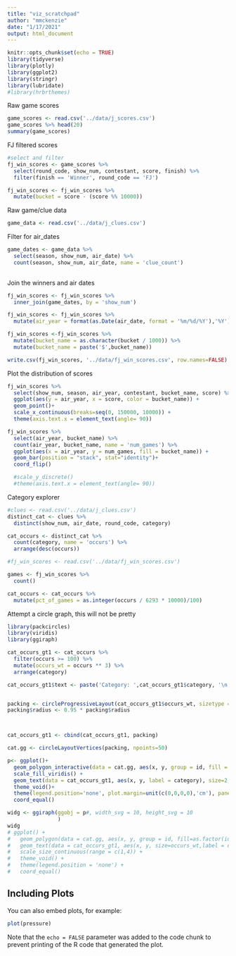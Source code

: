```yaml
---
title: "viz_scratchpad"
author: "mmckenzie"
date: "1/17/2021"
output: html_document
---
```


```r
knitr::opts_chunk$set(echo = TRUE)
library(tidyverse)
library(plotly)
library(ggplot2)
library(stringr)
library(lubridate)
#library(hrbrthemes)
```

Raw game scores
```r
game_scores <- read.csv('../data/j_scores.csv')
game_scores %>% head(20)
summary(game_scores)
```

FJ filtered scores
```r
#select and filter
fj_win_scores <- game_scores %>% 
  select(round_code, show_num, contestant, score, finish) %>% 
  filter(finish == 'Winner', round_code == 'FJ')

fj_win_scores <- fj_win_scores %>% 
  mutate(bucket = score - (score %% 10000))
```

Raw game/clue data
```r
game_data <- read.csv('../data/j_clues.csv')
```

Filter for air_dates
```r
game_dates <- game_data %>% 
  select(season, show_num, air_date) %>% 
  count(season, show_num, air_date, name = 'clue_count')
  
```

Join the winners and air dates
```r
fj_win_scores <- fj_win_scores %>% 
  inner_join(game_dates, by = 'show_num')

fj_win_scores <- fj_win_scores %>% 
  mutate(air_year = format(as.Date(air_date, format = '%m/%d/%Y'),'%Y'))

fj_win_scores <-fj_win_scores %>% 
  mutate(bucket_name = as.character(bucket / 1000)) %>% 
  mutate(bucket_name = paste('$',bucket_name))

write.csv(fj_win_scores, '../data/fj_win_scores.csv', row.names=FALSE)

```


Plot the distribution of scores
```r
fj_win_scores %>% 
  select(show_num, season, air_year, contestant, bucket_name, score) %>% 
  ggplot(aes(y = air_year, x = score, color = bucket_name)) +
  geom_point()+
  scale_x_continuous(breaks=seq(0, 150000, 10000)) +
  theme(axis.text.x = element_text(angle= 90))

```


```r
fj_win_scores %>% 
  select(air_year, bucket_name) %>% 
  count(air_year, bucket_name, name = 'num_games') %>% 
  ggplot(aes(x = air_year, y = num_games, fill = bucket_name)) +
  geom_bar(position = "stack", stat="identity")+
  coord_flip()

  #scale_y_discrete()
  #theme(axis.text.x = element_text(angle= 90))
```

Category explorer
```r
#clues <- read.csv('../data/j_clues.csv')
distinct_cat <- clues %>% 
  distinct(show_num, air_date, round_code, category)

cat_occurs <- distinct_cat %>% 
  count(category, name = 'occurs') %>% 
  arrange(desc(occurs))

#fj_win_scores <- read.csv('../data/fj_win_scores.csv')

games <- fj_win_scores %>% 
  count()

cat_occurs <- cat_occurs %>% 
  mutate(pct_of_games = as.integer(occurs / 6293 * 10000)/100)
```


Attempt a circle graph, this will not be pretty
```r
library(packcircles)
library(viridis)
library(ggiraph)
```
```r
cat_occurs_gt1 <- cat_occurs %>% 
  filter(occurs >= 100) %>% 
  mutate(occurs_wt = occurs ** 3) %>% 
  arrange(category)

cat_occurs_gt1$text <- paste('Category: ',cat_occurs_gt1$category, '\n', 'Games Appearing: ',cat_occurs_gt1$occurs, '\n', 'Pct of Games: ', cat_occurs_gt1$pct_of_games)


packing <- circleProgressiveLayout(cat_occurs_gt1$occurs_wt, sizetype = 'area')
packing$radius <- 0.95 * packing$radius



cat_occurs_gt1 <- cbind(cat_occurs_gt1, packing)

cat.gg <- circleLayoutVertices(packing, npoints=50)

p<- ggplot()+
  geom_polygon_interactive(data = cat.gg, aes(x, y, group = id, fill = id, tooltip = cat_occurs_gt1$text[id], data_id = id),  alpha = 0.6)+
  scale_fill_viridis() +
  geom_text(data = cat_occurs_gt1, aes(x, y, label = category), size=2, color='black') + 
  theme_void()+
  theme(legend.position='none', plot.margin=unit(c(0,0,0,0),'cm'), panel.background = element_rect(fill = 'transparent', color = NA))+
  coord_equal()

widg <- ggiraph(ggobj = p#, width_svg = 10, height_svg = 10
                )
widg
# ggplot() +
#   geom_polygon(data = cat.gg, aes(x, y, group = id, fill=as.factor(id)), colour = "black", alpha = 0.6) +
#   geom_text(data = cat_occurs_gt1, aes(x, y, size=occurs_wt,label = category)) +
#   scale_size_continuous(range = c(1,4)) +
#   theme_void() +
#   theme(legend.position = 'none') + 
#   coord_equal()
```






## Including Plots

You can also embed plots, for example:

```r
plot(pressure)
```

Note that the `echo = FALSE` parameter was added to the code chunk to prevent printing of the R code that generated the plot.
